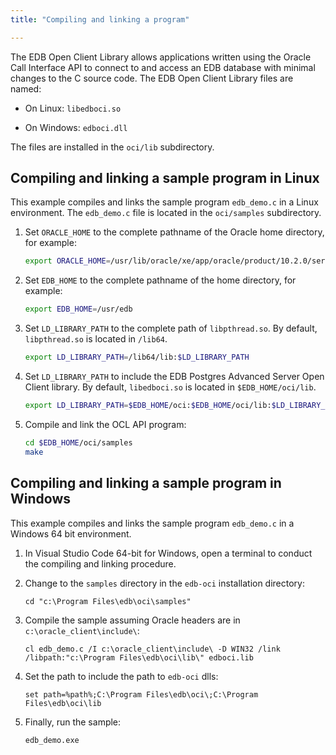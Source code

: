 ```yaml
---
title: "Compiling and linking a program"

---
```


<div id="compiling_and_linking_a_program" class="registered_link"></div>

The EDB Open Client Library allows applications written using the Oracle Call Interface API to connect to and access an EDB database with minimal changes to the C source code. The EDB Open Client Library files are named:

- On Linux: `libedboci.so`

- On Windows: `edboci.dll`

The files are installed in the `oci/lib` subdirectory.

## Compiling and linking a sample program in Linux

This example compiles and links the sample program `edb_demo.c` in a Linux environment. 
The `edb_demo.c` file is located in the `oci/samples` subdirectory.

1.  Set `ORACLE_HOME` to the complete pathname of the Oracle home directory, for example:

    ```bash
    export ORACLE_HOME=/usr/lib/oracle/xe/app/oracle/product/10.2.0/server
    ```

1.  Set `EDB_HOME` to the complete pathname of the home directory, for example:

    ```bash
    export EDB_HOME=/usr/edb
    ```

1.  Set `LD_LIBRARY_PATH` to the complete path of `libpthread.so`. By default, `libpthread.so` is located in `/lib64`.

    ```bash
    export LD_LIBRARY_PATH=/lib64/lib:$LD_LIBRARY_PATH
    ```

1.  Set `LD_LIBRARY_PATH` to include the EDB Postgres Advanced Server Open Client library. By default, `libedboci.so` is located in `$EDB_HOME/oci/lib`.

    ```bash
    export LD_LIBRARY_PATH=$EDB_HOME/oci:$EDB_HOME/oci/lib:$LD_LIBRARY_PATH
    ```

1.  Compile and link the OCL API program:

    ```bash
    cd $EDB_HOME/oci/samples
    make
    ```

## Compiling and linking a sample program in Windows

This example compiles and links the sample program `edb_demo.c` in a Windows 64 bit environment.

1. In Visual Studio Code 64-bit for Windows, open a terminal to conduct the compiling and linking procedure.

1. Change to the `samples` directory in the `edb-oci` installation directory:

   ```text
   cd "c:\Program Files\edb\oci\samples"
   ```

1. Compile the sample assuming Oracle headers are in `c:\oracle_client\include\`:

   ```text
   cl edb_demo.c /I c:\oracle_client\include\ -D WIN32 /link /libpath:"c:\Program Files\edb\oci\lib\" edboci.lib
   ```

1. Set the path to include the path to `edb-oci` dlls:

   ```text
   set path=%path%;C:\Program Files\edb\oci\;C:\Program Files\edb\oci\lib
   ```

1. Finally, run the sample:

   ```text
   edb_demo.exe
   ```

